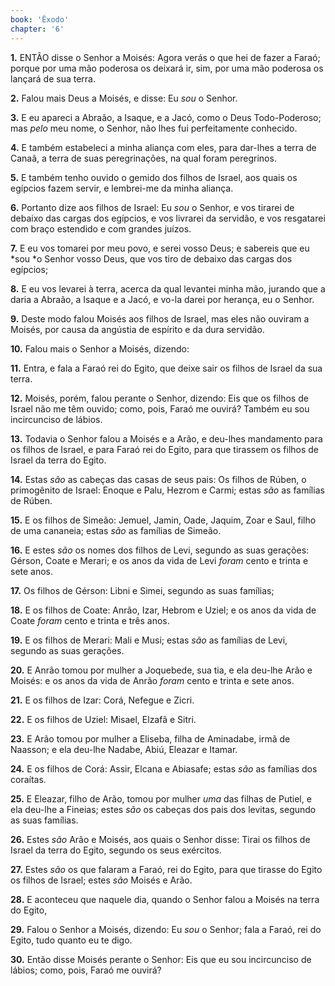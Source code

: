 ```yaml
---
book: 'Êxodo'
chapter: '6'
---
```


**1.** ENTÃO disse o Senhor a Moisés: Agora verás o que hei de fazer a Faraó; porque por uma mão poderosa os deixará ir, sim, por uma mão poderosa os lançará de sua terra.

**2.** Falou mais Deus a Moisés, e disse: Eu *sou* o Senhor.

**3.** E eu apareci a Abraão, a Isaque, e a Jacó, como o Deus Todo-Poderoso; mas *pelo* meu nome, o Senhor, não lhes fui perfeitamente conhecido.

**4.** E também estabeleci a minha aliança com eles, para dar-lhes a terra de Canaã, a terra de suas peregrinações, na qual foram peregrinos.

**5.** E também tenho ouvido o gemido dos filhos de Israel, aos quais os egípcios fazem servir, e lembrei-me da minha aliança.

**6.** Portanto dize aos filhos de Israel: Eu *sou* o Senhor, e vos tirarei de debaixo das cargas dos egípcios, e vos livrarei da servidão, e vos resgatarei com braço estendido e com grandes juízos.

**7.** E eu vos tomarei por meu povo, e serei vosso Deus; e sabereis que eu *sou *o Senhor vosso Deus, que vos tiro de debaixo das cargas dos egípcios;

**8.** E eu vos levarei à terra, acerca da qual levantei minha mão, jurando que a daria a Abraão, a Isaque e a Jacó, e vo-la darei por herança, eu o Senhor.

**9.** Deste modo falou Moisés aos filhos de Israel, mas eles não ouviram a Moisés, por causa da angústia de espírito e da dura servidão.

**10.** Falou mais o Senhor a Moisés, dizendo:

**11.** Entra, e fala a Faraó rei do Egito, que deixe sair os filhos de Israel da sua terra.

**12.** Moisés, porém, falou perante o Senhor, dizendo: Eis que os filhos de Israel não me têm ouvido; como, pois, Faraó me ouvirá? Também eu sou incircunciso de lábios.

**13.** Todavia o Senhor falou a Moisés e a Arão, e deu-lhes mandamento para os filhos de Israel, e para Faraó rei do Egito, para que tirassem os filhos de Israel da terra do Egito.

**14.** Estas *são* as cabeças das casas de seus pais: Os filhos de Rúben, o primogênito de Israel: Enoque e Palu, Hezrom e Carmi; estas *são* as famílias de Rúben.

**15.** E os filhos de Simeão: Jemuel, Jamin, Oade, Jaquim, Zoar e Saul, filho de uma cananeia; estas *são* as famílias de Simeão.

**16.** E estes *são* os nomes dos filhos de Levi, segundo as suas gerações: Gérson, Coate e Merari; e os anos da vida de Levi *foram* cento e trinta e sete anos.

**17.** Os filhos de Gérson: Libni e Simei, segundo as suas famílias;

**18.** E os filhos de Coate: Anrão, Izar, Hebrom e Uziel; e os anos da vida de Coate *foram* cento e trinta e três anos.

**19.** E os filhos de Merari: Mali e Musi; estas *são* as famílias de Levi, segundo as suas gerações.

**20.** E Anrão tomou por mulher a Joquebede, sua tia, e ela deu-lhe Arão e Moisés: e os anos da vida de Anrão *foram* cento e trinta e sete anos.

**21.** E os filhos de Izar: Corá, Nefegue e Zicri.

**22.** E os filhos de Uziel: Misael, Elzafã e Sitri.

**23.** E Arão tomou por mulher a Eliseba, filha de Aminadabe, irmã de Naasson; e ela deu-lhe Nadabe, Abiú, Eleazar e Itamar.

**24.** E os filhos de Corá: Assir, Elcana e Abiasafe; estas *são* as famílias dos coraítas.

**25.** E Eleazar, filho de Arão, tomou por mulher *uma* das filhas de Putiel, e ela deu-lhe a Fineias; estes *são* os cabeças dos pais dos levitas, segundo as suas famílias.

**26.** Estes *são* Arão e Moisés, aos quais o Senhor disse: Tirai os filhos de Israel da terra do Egito, segundo os seus exércitos.

**27.** Estes *são* os que falaram a Faraó, rei do Egito, para que tirasse do Egito os filhos de Israel; estes *são* Moisés e Arão.

**28.** E aconteceu que naquele dia, quando o Senhor falou a Moisés na terra do Egito,

**29.** Falou o Senhor a Moisés, dizendo: Eu *sou* o Senhor; fala a Faraó, rei do Egito, tudo quanto eu te digo.

**30.** Então disse Moisés perante o Senhor: Eis que eu sou incircunciso de lábios; como, pois, Faraó me ouvirá?